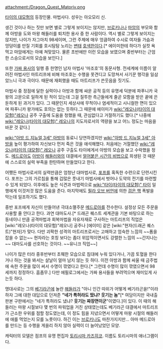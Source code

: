 attachment:/Dragon_Quest_Matoriv.png

[[타이의 대모험]]의 등장인물. 마법사다. 성우는 아오모리 신.

생긴 것이나 하는 짓만 보면 별로 그렇게 보이지는 않지만, [[브로키나]]나 [[마암]]의 부모와 함께 아방을 도와 마왕 해들러를 퇴치한 용사 중 한 사람이다. 역시 별로 그렇게 보이지는 않지만, 나이가 자그마치 98세이며, 그런 주제에 매우 엉큼하여 수시로 여자들 가슴과 엉덩이를 만질 기회를 호시탐탐 노리는 [[변태]] [[호색한]]이다.[* 에이미한테 하다가 실컷 욕먹고 마암에게는 아예 쳐맞았다. 물론 초반에만 이런 모습을 보였으며 중반부터는 근엄한 스승으로서의 모습을 보인다.]

또한 [[가짜 용사]]의 일행 중 한명인 남자 마법사 '마조호'의 동문사형. 전세계에 이름이 알려진 마법사인 마트리프에 비해 마조호는 수행을 못견디고 도망쳐서 사기꾼 행각을 일삼았느니 극과 극이다. 때문에 재회했을 때도 마트리프가 쓴웃음을 짓기도.

마법사 중 정점에 달한 실력이나 아방과 함께 싸운 공적 등의 유명세 덕분에 파푸니카 국왕의 고문으로 일하게 된 적이 있는데 그걸 질투한 측근들에게 줄곧 모함을 받은 끝에 은둔하게 된 과거가 있다. 그 때문인지 세상사에 무척이나 염세적이고 시니컬한 면이 있으며 파푸니카 왕가에도 호의는 없는 듯하다.그 때문에 에이미가 [[wiki:"레오나(타이의 대모험)"레오나]] 공주 구출에 도움을 청했을 때, 관심없다고 거절하기도 했다.[* 나중에 [[wiki:"레오나(타이의 대모험)" 레오나]]의 지도자로서의 역량을 보고 어느 정도는 마음을 바꾼 것 같다.]

[[wiki:"아방 드 지뉴얼 3세" 아방]]의 동료니 당연하겠지만 [[wiki:"아방 드 지뉴얼 3세" 아방]]을 높이 평가하여 자신보다 먼저 죽은 것을 애석해했다. 처음에는 거절했던 [[wiki:"레오나(타이의 대모험)" 레오나]] 공주 구출도 타이에게서 아방의 모습을 보고 수락했을 정도. [[메드로아]]도 [[아방 드 지뉴얼 3세|아방]]이 [[해들러]]와의 대결에서 [[얼어붙은 시간의 비법]]으로 희생된 것 때문에 스스로의 실력 부족을 한탄하며 만들었다고 한다.

어쨌든 마법사로서의 실력만큼은 엄청난 대마법사로, [[포프]]를 혹독한 수련으로 단련시킨다. 포프는 그의 가르침을 통해 겁많은 풋내기 마법사에서 벗어나 도약의 전기를 마련할 수 있게 되었다. 이후에도 높은 식견과 마법력으로 [[wiki:"타이(타이의 대모험)" 타이]] 일행에게 이것저것 많은 도움을 준다. 마지막에도 [[필라 오브 버언]]에 의한 [[검은 핵]] 폭발을 막는데 일조하기도 했다. 

중반 포프에게 자신이 만들어낸 극대소멸주문 [[메드로아]]를 전수한다. 설정상 모든 주문을 사용할 줄 안다고 한다. 과연 대마도사.[* 드래곤 퀘스트 세계관을 기본 바탕으로 하는 동네이니 만큼 공격마법과 회복마법을 자유자재로 구사하는 마트리프의 직업은 [wiki:"레오나(타이의 대모험)"레오나] 공주나 [에이미] 같은 [wiki:"현자(드래곤 퀘스트)"현자]가 맞다. 다만 괴팍한 성격의 마트리프로서는 고매하고 엄숙한 느낌의 ~~폼을 잡을 수 없는~~ 현자라는 호칭 보다는 좀더 위압적이면서도 강렬한 느낌의 ~~간지나는~~ 대마도사를 선호하는 것이다. ~~유니크 직업~~]

나이가 많은 터라 중후반부터 초췌한 모습으로 침대에 누워 있다거나, 가끔 토혈을 한다거나 하는 것을 봐서는 살날이 얼마 남지 않는 듯 하다. 이전 아방과 함께 싸울 때 금주법에 속한 주문을 많이 써서 수명이 깎였다고 한다.[* 그런데 수명이 많이 깎였으면서 98세까지 정정하다. 흠좀무.] 다만 에필로그에서는 가짜 용사들을 부려먹으며 재미있게 사는듯 하다. 

명대사로는 그의 [[베기라곤]]에 놀란 [[해들러]]가 "아니 인간 따위가 어떻게 베기라곤을!"이라 하자 그에 대한 대답으로 던져준 '''"네가 특허라도 땄냐? 웃기는 놈"'''[* 여담이지만 국내출판본 구판에서는 "네가 특허라도 냈냐? '''웃기는 짜장면이군'''"이였다.]이 있다. 이 때의 해들러는 마왕 시절보다 몇 번의 파워업을 거친 상태였는데도 베기라곤 대결에서 마트리프가 근소한 우위를 점할 정도였는데, 이 정도 힘을 지녔으면서 어떻게 마왕 시절의 해들러에 애를 먹었는지 모를 노릇이다. 하긴 이는 [[브로키나]]도 마찬가지지만... 아마 메드로아를 만드는 등 수행을 게을리 하지 않아 실력이 더 늘어났었던 모양.

캐릭터의 모델은 점프의 유명 편집자 [[토리시마 카즈히코]]. 이름도 토리시마의 애너그램이다.
